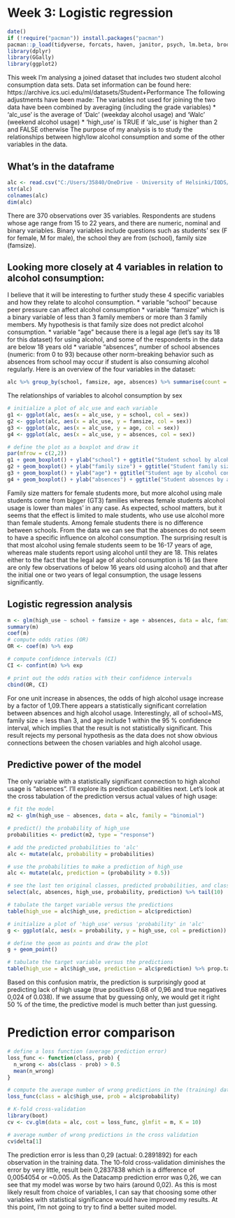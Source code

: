 # Week 3: Logistic regression

```r
date()
if (!require("pacman")) install.packages("pacman") 
pacman::p_load(tidyverse, forcats, haven, janitor, psych, lm.beta, broom, writexl,sjstats, knitr, pwr, dplyr, GGally, ggplot2)
library(dplyr)
library(GGally)
library(ggplot2)
```
This week I'm analysing a joined dataset that includes two student alcohol consumption data sets. Data set information can be found here: https://archive.ics.uci.edu/ml/datasets/Student+Performance 
The following adjustments have been made:
The variables not used for joining the two data have been combined by averaging (including the grade variables)
* 'alc_use' is the average of 'Dalc' (weekday alcohol usage) and 'Walc' (weekend alcohol usage)
* 'high_use' is TRUE if 'alc_use' is higher than 2 and FALSE otherwise
The purpose of my analysis is to study the relationships between high/low alcohol consumption and some of the other variables in the data.

## What's in the dataframe
```r
alc <- read.csv("C:/Users/35840/OneDrive - University of Helsinki/IODS/IODS-project/data/alc.csv")
str(alc)
colnames(alc)
dim(alc)
```
There are 370 observations over 35 variables. Respondents are studens whose age range from 15 to 22 years, and there are numeric, nominal and  binary variables. Binary variables include questions such as students' sex (F for female, M for male), the school they are from (school), family size (famsize).

## Looking more closely at 4 variables in relation to alcohol consumption: 
I believe that it will be interesting to further study these 4 specific variables and how they relate to alcohol consumption.
* variable "school" because peer pressure can affect alcohol consumption
* variable "famsize" which is a binary variable of less than 3 family members or more than 3 family members. My hypothesis is that family size does not predict alcohol consumption.
* variable "age" because there is a legal age (let's say its 18 for this dataset) for using alcohol, and some of the respondents in the data are below 18 years old
* variable "absences", number of school absences (numeric: from 0 to 93)
 because other norm-breaking behavior such as absences from school may occur if student is also consuming alcohol regularly.
Here is an overview of the four variables in the dataset:
```r
alc %>% group_by(school, famsize, age, absences) %>% summarise(count = n())
```
The relationships of variables to alcohol consumption by sex

```r
# initialize a plot of alc_use and each variable
g1 <- ggplot(alc, aes(x = alc_use, y = school, col = sex))
g2 <- ggplot(alc, aes(x = alc_use, y = famsize, col = sex))
g3 <- ggplot(alc, aes(x = alc_use, y = age, col = sex))
g4 <- ggplot(alc, aes(x = alc_use, y = absences, col = sex))

# define the plot as a boxplot and draw it
par(mfrow = c(2,2))
g1 + geom_boxplot() + ylab("school") + ggtitle("Student school by alcohol consumption and sex")
g2 + geom_boxplot() + ylab("family size") + ggtitle("Student family size by alcohol consumption and sex")
g3 + geom_boxplot() + ylab("age") + ggtitle("Student age by alcohol consumption and sex")
g4 + geom_boxplot() + ylab("absences") + ggtitle("Student absences by alcohol consumption and sex")
```

Family size matters for female students more, but more alcohol using male students come from bigger (GT3) families whereas female students alcohol usage is lower than males' in any case.
As expected, school matters, but it seems that the effect is limited to male students, who use use alcohol more than female students. Among female students there is no difference between schools.
From the data we can see that the absences do not seem to have a specific influence on alcohol consumption.
The surprising result is that most alcohol using female students seem to be 16-17 years of age, whereas male students report using alcohol until they are 18. This relates either to the fact that the legal age of alcohol consumption is 16 (as there are only few observations of below 16 years old using alcohol) and that after the initial one or two years of legal consumption, the usage lessens significantly.

## Logistic regression analysis
```r
m <- glm(high_use ~ school + famsize + age + absences, data = alc, family = "binomial")
summary(m)
coef(m)
# compute odds ratios (OR)
OR <- coef(m) %>% exp

# compute confidence intervals (CI)
CI <- confint(m) %>% exp

# print out the odds ratios with their confidence intervals
cbind(OR, CI)

```
For one unit increase in absences, the odds of high alcohol usage increase by a factor of 1,09.There appears a statistically significant correlation between absences and high alcohol usage. 
Interestingly, all of school=MS, family size = less than 3, and age include 1 within the 95 % confidence interval, which implies that the result is not statistically significant. This result rejects my personal hypothesis as the data does not show obvious connections between the chosen variables and high alcohol usage.

## Predictive power of the model
The only variable with a statistically significant connection to high alcohol usage is "absences". I'll explore its prediction capabilities next. Let's look at the cross tabulation of the prediction versus actual values of high usage:
```r
# fit the model
m2 <- glm(high_use ~ absences, data = alc, family = "binomial")

# predict() the probability of high_use
probabilities <- predict(m2, type = "response")

# add the predicted probabilities to 'alc'
alc <- mutate(alc, probability = probabilities)

# use the probabilities to make a prediction of high_use
alc <- mutate(alc, prediction = (probability > 0.5))

# see the last ten original classes, predicted probabilities, and class predictions
select(alc, absences, high_use, probability, prediction) %>% tail(10)

# tabulate the target variable versus the predictions
table(high_use = alc$high_use, prediction = alc$prediction)
```

```r
# initialize a plot of 'high_use' versus 'probability' in 'alc'
g <- ggplot(alc, aes(x = probability, y = high_use, col = prediction))

# define the geom as points and draw the plot
g + geom_point()

# tabulate the target variable versus the predictions
table(high_use = alc$high_use, prediction = alc$prediction) %>% prop.table %>% addmargins
```
Based on this confusion matrix, the prediction is surprisingly good at predicting lack of high usage (true positives 0,68 of 0,96 and true negatives 0,024 of 0.038). If we assume that by guessing only, we would get it right 50 % of the time, the predictive model is much better than just guessing.

# Prediction error comparison

```r
# define a loss function (average prediction error)
loss_func <- function(class, prob) {
  n_wrong <- abs(class - prob) > 0.5
  mean(n_wrong)
}

# compute the average number of wrong predictions in the (training) data
loss_func(class = alc$high_use, prob = alc$probability)

# K-fold cross-validation
library(boot)
cv <- cv.glm(data = alc, cost = loss_func, glmfit = m, K = 10)

# average number of wrong predictions in the cross validation
cv$delta[1]
```
The prediction error is less than 0,29 (actual: 0.2891892) for each observation in the training data. The 10-fold cross-validation diminishes the error by very little, result bein 0,2837838 which is a difference of 0,0054054 or ~0.005. As the Datacamp prediction error was 0,26, we can see that my model was worse by two hairs (around 0,02). As this is most likely result from choice of variables, I can say that choosing some other variables with statistical significance would have improved my results. At this point, I'm not going to try to find a better suited  model.